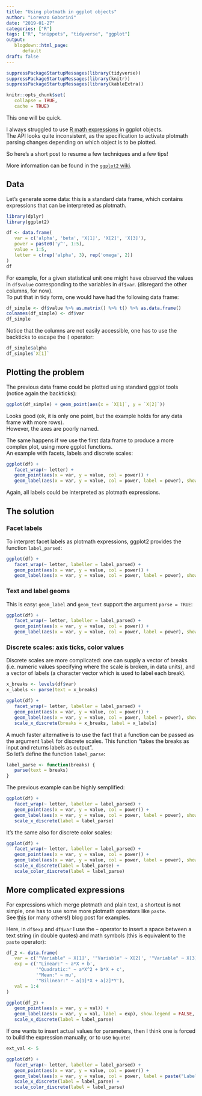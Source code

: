 ```yaml
---
title: "Using plotmath in ggplot objects"
author: "Lorenzo Gaborini"
date: "2019-01-27"
categories: ["R"]
tags: ["R", "snippets", "tidyverse", "ggplot"]
output:    
   blogdown::html_page:
      default
draft: false
---
```

   
```r
suppressPackageStartupMessages(library(tidyverse))
suppressPackageStartupMessages(library(knitr))
suppressPackageStartupMessages(library(kableExtra))

knitr::opts_chunk$set(
   collapse = TRUE,
   cache = TRUE)
```

This one will be quick.

I always struggled to use [R math expressions](https://stat.ethz.ch/R-manual/R-devel/library/grDevices/html/plotmath.html) in ggplot objects.    
The API looks quite inconsistent, as the specification to activate plotmath parsing changes depending on which object is to be plotted.

So here's a short post to resume a few techniques and a few tips!

More information can be found in the [`ggplot2` wiki](https://github.com/tidyverse/ggplot2/wiki/Plotmath).

## Data

Let's generate some data: this is a standard data frame, which contains expressions that can be interpreted as plotmath.

```r

library(dplyr)
library(ggplot2)

df <- data.frame(
   var = c('alpha', 'beta', 'X[1]', 'X[2]', 'X[3]'), 
   power = paste0('y^', 1:5),
   value = 1:5, 
   letter = c(rep('alpha', 3), rep('omega', 2))
)
df
```

For example, for a given statistical unit one might have observed the values in `df$value` corresponding to the variables in `df$var`. (disregard the other columns, for now).    
To put that in tidy form, one would have had the following data frame:

```r
df_simple <- df$value %>% as.matrix() %>% t() %>% as.data.frame()
colnames(df_simple) <- df$var
df_simple
```

Notice that the columns are not easily accessible, one has to use the backticks to escape the `[` operator:
```r
df_simple$alpha
df_simple$`X[1]`
```


## Plotting the problem

The previous data frame could be plotted using standard ggplot tools (notice again the backticks):

```r
ggplot(df_simple) + geom_point(aes(x = `X[1]`, y = `X[2]`))
```

Looks good (ok, it is only one point, but the example holds for any data frame with more rows).   
However, the axes are poorly named.

The same happens if we use the first data frame to produce a more complex plot, using more ggplot functions.   
An example with facets, labels and discrete scales:

```r

ggplot(df) +
   facet_wrap(~ letter) +
   geom_point(aes(x = var, y = value, col = power)) +
   geom_label(aes(x = var, y = value, col = power, label = power), show.legend = FALSE)

```

Again, all labels could be interpreted as plotmath expressions.

## The solution

### Facet labels

To interpret facet labels as plotmath expressions, ggplot2 provides the function `label_parsed`:

```r

ggplot(df) +
   facet_wrap(~ letter, labeller = label_parsed) +
   geom_point(aes(x = var, y = value, col = power)) +
   geom_label(aes(x = var, y = value, col = power, label = power), show.legend = FALSE)

```

### Text and label geoms

This is easy: `geom_label` and `geom_text` support the argument `parse = TRUE`:

```r
ggplot(df) +
   facet_wrap(~ letter, labeller = label_parsed) +
   geom_point(aes(x = var, y = value, col = power)) +
   geom_label(aes(x = var, y = value, col = power, label = power), show.legend = FALSE, parse = TRUE)
```

### Discrete scales: axis ticks, color values

Discrete scales are more complicated: one can supply a vector of breaks (i.e. numeric values specifying where the scale is broken, in data units), and a vector of labels (a character vector which is used to label each break).

```r

x_breaks <- levels(df$var)
x_labels <- parse(text = x_breaks)

ggplot(df) +
   facet_wrap(~ letter, labeller = label_parsed) +
   geom_point(aes(x = var, y = value, col = power)) +
   geom_label(aes(x = var, y = value, col = power, label = power), show.legend = FALSE, parse = TRUE) +
   scale_x_discrete(breaks = x_breaks, label = x_labels)

```

A much faster alternative is to use the fact that a function can be passed as the argument `label` for discrete scales.
This function "takes the breaks as input and returns labels as output".    
So let's define the function `label_parse`:

```r
label_parse <- function(breaks) {
   parse(text = breaks)
}
```

The previous example can be highly semplified:

```r
ggplot(df) +
   facet_wrap(~ letter, labeller = label_parsed) +
   geom_point(aes(x = var, y = value, col = power)) +
   geom_label(aes(x = var, y = value, col = power, label = power), show.legend = FALSE, parse = TRUE) +
   scale_x_discrete(label = label_parse)
```

It's the same also for discrete color scales:

```r
ggplot(df) +
   facet_wrap(~ letter, labeller = label_parsed) +
   geom_point(aes(x = var, y = value, col = power)) +
   geom_label(aes(x = var, y = value, col = power, label = power), show.legend = FALSE, parse = TRUE) +
   scale_x_discrete(label = label_parse) +
   scale_color_discrete(label = label_parse)

```

## More complicated expressions

For expressions which merge plotmath and plain text, a shortcut is not simple, one has to use some more plotmath operators like `paste`.   
See [this](https://trinkerrstuff.wordpress.com/2018/03/15/2246/) (or many others!) blog post for examples.

Here, in `df$exp` and `df$var` I use the `~` operator to insert a space between a text string (in double quotes) and math symbols (this is equivalent to the `paste` operator):

```r
df_2 <- data.frame(
   var = c('"Variable" ~ X[1]', '"Variable" ~ X[2]', '"Variable" ~ X[3]', '"Variable" ~ X[4]'),
   exp = c('"Linear:" ~ a*X + b', 
           '"Quadratic:" ~ a*X^2 + b*X + c', 
           '"Mean:" ~ mu', 
           '"Bilinear:" ~ a[1]*X + a[2]*Y'),
   val = 1:4
)

ggplot(df_2) +
   geom_point(aes(x = var, y = val)) +
   geom_label(aes(x = var, y = val, label = exp), show.legend = FALSE, parse = TRUE) +
   scale_x_discrete(label = label_parse)
```

If one wants to insert actual values for parameters, then I think one is forced to build the expression manually, or to use `bquote`: 

```r
ext_val <- 5

ggplot(df) +
   facet_wrap(~ letter, labeller = label_parsed) +
   geom_point(aes(x = var, y = value, col = power)) +
   geom_label(aes(x = var, y = value, col = power, label = paste("Label:", power, "==", ext_val)), show.legend = FALSE, parse = TRUE) +
   scale_x_discrete(label = label_parse) +
   scale_color_discrete(label = label_parse)
```



